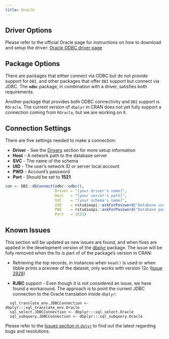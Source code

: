 ```yaml
---
title: Oracle
---
```


## Driver Options

Please refer to the official Oracle page for instructions on how to download and setup the driver: [Oracle ODBC driver page](http://www.oracle.com/technetwork/database/windows/index-098976.html )

## Package Options

There are packages that either connect via ODBC but do not provide support for `DBI`, and other packages that offer `DBI` support but connect via JDBC.  The **`odbc`** package, in combination with a driver, satisfies both requirements.

Another package that provides both ODBC connectivity and `DBI` support is `ROracle`.  The current version of `dbplyr` in CRAN does not yet fully support a connection coming from `ROracle`, but we are working on it.

## Connection Settings

There are five settings needed to make a connection:

  - **Driver** - See the [Drivers](/drivers) section for more setup information 
  - **Host** - A network path to the database server
  - **SVC** - The name of the schema
  - **UID** - The user's network ID or server local account
  - **PWD** - Account's password
  - **Port** - Should be set to **1521**

```r

con <- DBI::dbConnect(odbc::odbc(),
                      Driver = "[your driver's name]",
                      Host   = "[your server's path]",
                      SVC    = "[your schema's name]",
                      UID    = rstudioapi::askForPassword("Database user"),
                      PWD    = rstudioapi::askForPassword("Database password"),
                      Port   = 1521)

```

## Known Issues

This section will be updated as new issues are found, and when fixes are applied in the development version of the [dbplyr](https://github.com/tidyverse/dplyr) package.  The issue will be fully removed when the fix is part of of the package's version in CRAN:

- Retrieving the top records, in instances when `head()` is used or when tibble prints a preview of the dataset, only works with version 12c ([Issue 2928](https://github.com/tidyverse/dplyr/issues/2928))

- **RJBC** support - Even though it is not considered an issue, we have found a workaround.  The approach is to point the current JDBC connection to the Oracle translation inside `dbplyr`: 
```
  sql_translate_env.JDBCConnection <- dbplyr:::sql_translate_env.Oracle
  sql_select.JDBCConnection <- dbplyr:::sql_select.Oracle
  sql_subquery.JDBCConnection <- dbplyr:::sql_subquery.Oracle
```

Please refer to the [Issues section in `dplyr`](https://github.com/tidyverse/dplyr/issues/) to find out the latest regarding bugs and resolutions.



